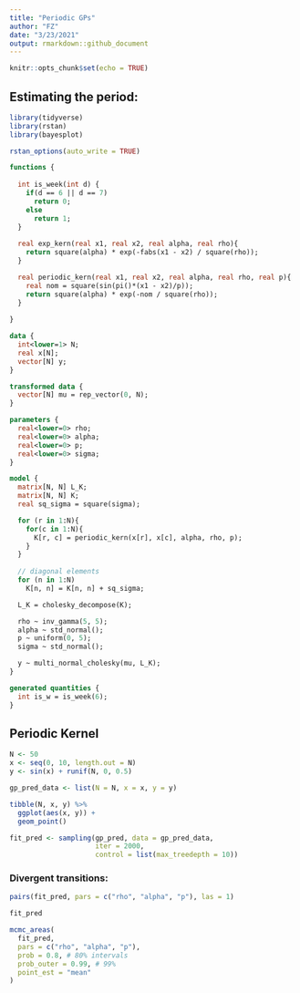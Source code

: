 ```yaml
---
title: "Periodic GPs"
author: "FZ"
date: "3/23/2021"
output: rmarkdown::github_document
---
```


```r
knitr::opts_chunk$set(echo = TRUE)
```

## Estimating the period:

```r
library(tidyverse)
library(rstan)
library(bayesplot)

rstan_options(auto_write = TRUE)
```


```stan

functions {
  
  int is_week(int d) {
    if(d == 6 || d == 7)
      return 0;
    else
      return 1;
  }
  
  real exp_kern(real x1, real x2, real alpha, real rho){
    return square(alpha) * exp(-fabs(x1 - x2) / square(rho));
  }

  real periodic_kern(real x1, real x2, real alpha, real rho, real p){
    real nom = square(sin(pi()*(x1 - x2)/p));
    return square(alpha) * exp(-nom / square(rho));
  }
  
}

data {
  int<lower=1> N;
  real x[N];
  vector[N] y;
}

transformed data {
  vector[N] mu = rep_vector(0, N);
}

parameters {
  real<lower=0> rho;
  real<lower=0> alpha;
  real<lower=0> p;
  real<lower=0> sigma;
}

model {
  matrix[N, N] L_K;
  matrix[N, N] K;
  real sq_sigma = square(sigma);

  for (r in 1:N){
    for(c in 1:N){
      K[r, c] = periodic_kern(x[r], x[c], alpha, rho, p);
    }
  }
  
  // diagonal elements
  for (n in 1:N)
    K[n, n] = K[n, n] + sq_sigma;

  L_K = cholesky_decompose(K);

  rho ~ inv_gamma(5, 5);
  alpha ~ std_normal();
  p ~ uniform(0, 5);
  sigma ~ std_normal();

  y ~ multi_normal_cholesky(mu, L_K);
}

generated quantities { 
  int is_w = is_week(6);
}

```

## Periodic Kernel 


```r

N <- 50
x <- seq(0, 10, length.out = N)
y <- sin(x) + runif(N, 0, 0.5)

gp_pred_data <- list(N = N, x = x, y = y)

tibble(N, x, y) %>%
  ggplot(aes(x, y)) +
  geom_point()

```


```r

fit_pred <- sampling(gp_pred, data = gp_pred_data, 
                     iter = 2000, 
                     control = list(max_treedepth = 10))
```

### Divergent transitions:

```r

pairs(fit_pred, pars = c("rho", "alpha", "p"), las = 1)

```
  
```r

fit_pred

```

```r

mcmc_areas(
  fit_pred, 
  pars = c("rho", "alpha", "p"), 
  prob = 0.8, # 80% intervals
  prob_outer = 0.99, # 99%
  point_est = "mean"
)

```